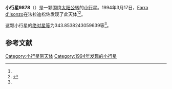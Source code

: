 {{Infobox planet
| bgcolour = #FFFFC0
| name = 9878 Sostero
| symbol = 
| image = 
| caption = 
| discovery = yes
| discovery_ref = 
| discoverer = [[Farra_d'Isonzo|Farra d'Isonzo]]
| discovery_site = [[法拉迪松佐|法拉迪松佐]] 
| discovered = 1994年3月17日
| designations = yes
| mp_name = 
| named_after = 
| alt_names = 
| mp_category = [[主带小行星|主带小行星]]
| orbit_ref = <ref name="a">[http://ssd.jpl.nasa.gov/sbdb.cgi?sstr=9878 9878 Sostero] {{Wayback|url=http://ssd.jpl.nasa.gov/sbdb.cgi?sstr=9878 |date=20210717065821 }}，小行星數據庫瀏覽器（JPL Small-Body Database Browser）－[[美国国家航空航天局|美国国家航空航天局]]喷气推进实验室</ref>
| epoch = 2456400.5 (2013年4月18日更新)
| aphelion = {{convert|3.477250353335046|AU|km|3|abbr=on|lk=out}}
| perihelion = {{convert|2.697556084558758|AU|km|3|abbr=on}}
| semimajor = {{convert|3.087403218946902|AU|km|3|abbr=on}}
| eccentricity = 0.126270236
| period = 1981.474355 [[日|日]]<br />5.42[[儒略年|儒略年]]
| avg_speed = 
| inclination = 16.400335669187
| asc_node = 156.973788549273
| mean_anomaly = 
| arg_peri = 343.8538243059639
| satellites = 
| physical_characteristics = yes
| dimensions = 
| mass = 
| density = 
| surface_grav = 
| escape_velocity = 
| sidereal_day = 
| axial_tilt = 
| pole_ecliptic_lat = 
| pole_ecliptic_lon = 
| albedo = 
| temperatures= 
| temp_name1 = 
| mean_temp_1 = 
| max_temp_1 = 
| temp_name2 = 
| max_temp_2 = 
| spectral_type = 
| abs_magnitude = 343.8538243059639
}}

'''小行星9878'''（{{lang-en|9878 Sostero}}）是一颗围绕[[太阳|太阳]][[公转|公转]]的[[小行星|小行星]]。1994年3月17日，[[Farra_d'Isonzo|Farra d'Isonzo]]在法拉迪松佐发现了此天体<ref name="a" /><ref>{{cite news|title=小行星列表|url=http://cfa-www.harvard.edu/iau/lists/NumberedMPs.txt|accessdate=2013-07-08|newspaper=哈佛大学|archive-date=2008-05-17|archive-url=https://web.archive.org/web/20080517010638/http://cfa-www.harvard.edu/iau/lists/NumberedMPs.txt|dead-url=no}}</ref>。

这颗小行星的[[绝对星等|绝对星等]]为343.8538243059639等<ref name="a" />。

==参考文献==
{{reflist}}
{{Minor Planet Number|[[小行星9877|小行星9877]]|[[小行星9879|小行星9879]]}}

{{小天体}}

[[Category:小行星带天体|Category:小行星带天体]]
[[Category:1994年发现的小行星|Category:1994年发现的小行星]]

{{asteroid-stub}}